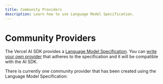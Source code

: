 ```yaml
---
title: Community Providers
description: Learn how to use Language Model Specification.
---
```


# Community Providers

The Vercel AI SDK provides a [Language Model Specification](https://github.com/vercel/ai/tree/main/packages/provider/src/language-model/v1).
You can [write your own provider](./community-providers/custom-providers) that adheres to the specification and it will be compatible with the AI SDK.

There is currently one community provider that has been created using the Language Model Specification:

<CommunityModelCards/>
